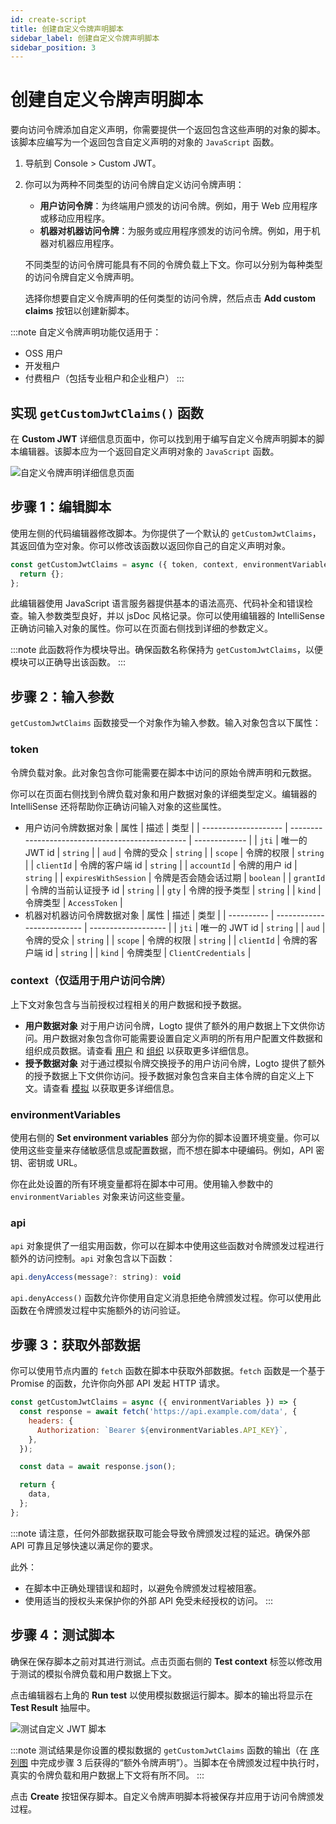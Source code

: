 ```yaml
---
id: create-script
title: 创建自定义令牌声明脚本
sidebar_label: 创建自定义令牌声明脚本
sidebar_position: 3
---
```


# 创建自定义令牌声明脚本

要向访问令牌添加自定义声明，你需要提供一个返回包含这些声明的对象的脚本。该脚本应编写为一个返回包含自定义声明的对象的 `JavaScript` 函数。

1. 导航到 <CloudLink to="/customize-jwt">Console > Custom JWT</CloudLink>。
2. 你可以为两种不同类型的访问令牌自定义访问令牌声明：

   - **用户访问令牌**：为终端用户颁发的访问令牌。例如，用于 Web 应用程序或移动应用程序。
   - **机器对机器访问令牌**：为服务或应用程序颁发的访问令牌。例如，用于机器对机器应用程序。

   不同类型的访问令牌可能具有不同的令牌负载上下文。你可以分别为每种类型的访问令牌自定义令牌声明。

   选择你想要自定义令牌声明的任何类型的访问令牌，然后点击 **Add custom claims** 按钮以创建新脚本。

:::note
自定义令牌声明功能仅适用于：

- OSS 用户
- 开发租户
- 付费租户（包括专业租户和企业租户）
  :::

## 实现 `getCustomJwtClaims()` 函数

在 **Custom JWT** 详细信息页面中，你可以找到用于编写自定义令牌声明脚本的脚本编辑器。该脚本应为一个返回自定义声明对象的 `JavaScript` 函数。

![自定义令牌声明详细信息页面](../assets/custom-jwt-detail-page.png)

## 步骤 1：编辑脚本

使用左侧的代码编辑器修改脚本。为你提供了一个默认的 `getCustomJwtClaims`，其返回值为空对象。你可以修改该函数以返回你自己的自定义声明对象。

```jsx
const getCustomJwtClaims = async ({ token, context, environmentVariables }) => {
  return {};
};
```

此编辑器使用 JavaScript 语言服务器提供基本的语法高亮、代码补全和错误检查。输入参数类型良好，并以 jsDoc 风格记录。你可以使用编辑器的 IntelliSense 正确访问输入对象的属性。你可以在页面右侧找到详细的参数定义。

:::note
此函数将作为模块导出。确保函数名称保持为 `getCustomJwtClaims`，以便模块可以正确导出该函数。
:::

## 步骤 2：输入参数

`getCustomJwtClaims` 函数接受一个对象作为输入参数。输入对象包含以下属性：

### token

令牌负载对象。此对象包含你可能需要在脚本中访问的原始令牌声明和元数据。

你可以在页面右侧找到令牌负载对象和用户数据对象的详细类型定义。编辑器的 IntelliSense 还将帮助你正确访问输入对象的这些属性。

- 用户访问令牌数据对象
  | 属性 | 描述 | 类型 |
  | -------------------- | ------------------------------------------------ | ------------- |
  | `jti` | 唯一的 JWT id | `string` |
  | `aud` | 令牌的受众 | `string` |
  | `scope` | 令牌的权限 | `string` |
  | `clientId` | 令牌的客户端 id | `string` |
  | `accountId` | 令牌的用户 id | `string` |
  | `expiresWithSession` | 令牌是否会随会话过期 | `boolean` |
  | `grantId` | 令牌的当前认证授予 id | `string` |
  | `gty` | 令牌的授予类型 | `string` |
  | `kind` | 令牌类型 | `AccessToken` |
- 机器对机器访问令牌数据对象
  | 属性 | 描述 | 类型 |
  | ---------- | -------------------------- | ------------------- |
  | `jti` | 唯一的 JWT id | `string` |
  | `aud` | 令牌的受众 | `string` |
  | `scope` | 令牌的权限 | `string` |
  | `clientId` | 令牌的客户端 id | `string` |
  | `kind` | 令牌类型 | `ClientCredentials` |

### context（仅适用于用户访问令牌）

上下文对象包含与当前授权过程相关的用户数据和授予数据。

- **用户数据对象**
  对于用户访问令牌，Logto 提供了额外的用户数据上下文供你访问。用户数据对象包含你可能需要设置自定义声明的所有用户配置文件数据和组织成员数据。请查看 [用户](/user-management/user-data) 和 [组织](/organizations/organization-data) 以获取更多详细信息。
- **授予数据对象**
  对于通过模拟令牌交换授予的用户访问令牌，Logto 提供了额外的授予数据上下文供你访问。授予数据对象包含来自主体令牌的自定义上下文。请查看 [模拟](/developers/user-impersonation) 以获取更多详细信息。

### environmentVariables

使用右侧的 **Set environment variables** 部分为你的脚本设置环境变量。你可以使用这些变量来存储敏感信息或配置数据，而不想在脚本中硬编码。例如，API 密钥、密钥或 URL。

你在此处设置的所有环境变量都将在脚本中可用。使用输入参数中的 `environmentVariables` 对象来访问这些变量。

### api

`api` 对象提供了一组实用函数，你可以在脚本中使用这些函数对令牌颁发过程进行额外的访问控制。`api` 对象包含以下函数：

```jsx
api.denyAccess(message?: string): void
```

`api.denyAccess()` 函数允许你使用自定义消息拒绝令牌颁发过程。你可以使用此函数在令牌颁发过程中实施额外的访问验证。

## 步骤 3：获取外部数据

你可以使用节点内置的 `fetch` 函数在脚本中获取外部数据。`fetch` 函数是一个基于 Promise 的函数，允许你向外部 API 发起 HTTP 请求。

```jsx
const getCustomJwtClaims = async ({ environmentVariables }) => {
  const response = await fetch('https://api.example.com/data', {
    headers: {
      Authorization: `Bearer ${environmentVariables.API_KEY}`,
    },
  });

  const data = await response.json();

  return {
    data,
  };
};
```

:::note
请注意，任何外部数据获取可能会导致令牌颁发过程的延迟。确保外部 API 可靠且足够快速以满足你的要求。

此外：

- 在脚本中正确处理错误和超时，以避免令牌颁发过程被阻塞。
- 使用适当的授权头来保护你的外部 API 免受未经授权的访问。
  :::

## 步骤 4：测试脚本

确保在保存脚本之前对其进行测试。点击页面右侧的 **Test context** 标签以修改用于测试的模拟令牌负载和用户数据上下文。

点击编辑器右上角的 **Run test** 以使用模拟数据运行脚本。脚本的输出将显示在 **Test Result** 抽屉中。

![测试自定义 JWT 脚本](../assets/test-custom-jwt-script.png)

:::note
测试结果是你设置的模拟数据的 `getCustomJwtClaims` 函数的输出（在 [序列图](/developers/custom-token-claims/#how-do-custom-token-claims-work) 中完成步骤 3 后获得的“额外令牌声明”）。当脚本在令牌颁发过程中执行时，真实的令牌负载和用户数据上下文将有所不同。
:::

点击 **Create** 按钮保存脚本。自定义令牌声明脚本将被保存并应用于访问令牌颁发过程。
